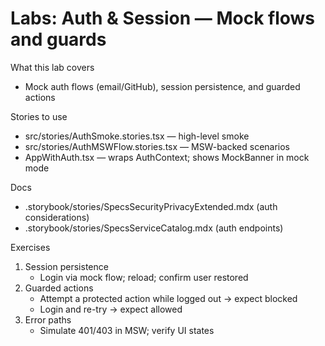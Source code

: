 # Labs: Auth & Session — Mock flows and guards


<Meta title="Labs/Auth & Session" />

What this lab covers
- Mock auth flows (email/GitHub), session persistence, and guarded actions

Stories to use
- src/stories/AuthSmoke.stories.tsx — high-level smoke
- src/stories/AuthMSWFlow.stories.tsx — MSW-backed scenarios
- AppWithAuth.tsx — wraps AuthContext; shows MockBanner in mock mode

Docs
- .storybook/stories/SpecsSecurityPrivacyExtended.mdx (auth considerations)
- .storybook/stories/SpecsServiceCatalog.mdx (auth endpoints)

Exercises
1) Session persistence
   - Login via mock flow; reload; confirm user restored
2) Guarded actions
   - Attempt a protected action while logged out → expect blocked
   - Login and re-try → expect allowed
3) Error paths
   - Simulate 401/403 in MSW; verify UI states

